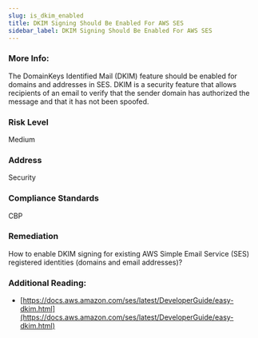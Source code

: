 ```yaml
---
slug: is_dkim_enabled
title: DKIM Signing Should Be Enabled For AWS SES
sidebar_label: DKIM Signing Should Be Enabled For AWS SES
---
```


### More Info:

The DomainKeys Identified Mail (DKIM) feature should be enabled for domains and addresses in SES. DKIM is a security feature that allows recipients of an email to verify that the sender domain has authorized the message and that it has not been spoofed.

### Risk Level

Medium

### Address

Security

### Compliance Standards

CBP

### Remediation

How to enable DKIM signing for existing AWS Simple Email Service (SES) registered identities (domains and email addresses)?

### Additional Reading:

- [https://docs.aws.amazon.com/ses/latest/DeveloperGuide/easy-dkim.html](https://docs.aws.amazon.com/ses/latest/DeveloperGuide/easy-dkim.html) 

